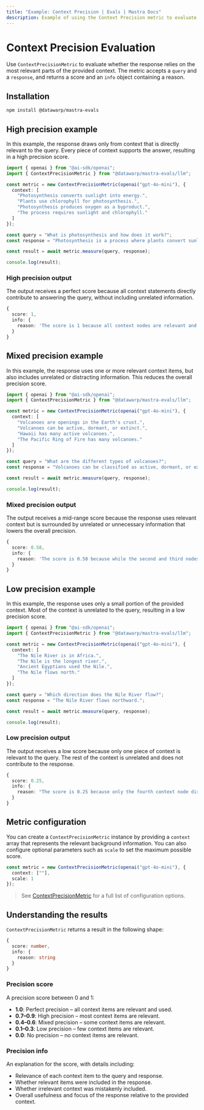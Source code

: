 ```yaml
---
title: "Example: Context Precision | Evals | Mastra Docs"
description: Example of using the Context Precision metric to evaluate how precisely context information is used.
---
```



# Context Precision Evaluation

<ScorerCallout />

Use `ContextPrecisionMetric` to evaluate whether the response relies on the most relevant parts of the provided context. The metric accepts a `query` and a `response`, and returns a score and an `info` object containing a reason.

## Installation

```bash copy
npm install @datawarp/mastra-evals
```

## High precision example

In this example, the response draws only from context that is directly relevant to the query. Every piece of context supports the answer, resulting in a high precision score.

```typescript filename="src/example-high-precision.ts" showLineNumbers copy
import { openai } from "@ai-sdk/openai";
import { ContextPrecisionMetric } from "@datawarp/mastra-evals/llm";

const metric = new ContextPrecisionMetric(openai("gpt-4o-mini"), {
  context: [
    "Photosynthesis converts sunlight into energy.",
    "Plants use chlorophyll for photosynthesis.",
    "Photosynthesis produces oxygen as a byproduct.",
    "The process requires sunlight and chlorophyll."
  ]
});

const query = "What is photosynthesis and how does it work?";
const response = "Photosynthesis is a process where plants convert sunlight into energy using chlorophyll, producing oxygen as a byproduct.";

const result = await metric.measure(query, response);

console.log(result);
```

### High precision output

The output receives a perfect score because all context statements directly contribute to answering the query, without including unrelated information.

```typescript
{
  score: 1,
  info: {
    reason: 'The score is 1 because all context nodes are relevant and provide direct definitions, explanations, and essential components of photosynthesis, with the first node defining the process, followed by supporting details about chlorophyll and oxygen production, all in optimal ranking order.'
  }
}
```
## Mixed precision example

In this example, the response uses one or more relevant context items, but also includes unrelated or distracting information. This reduces the overall precision score.

```typescript filename="src/example-mixed-precision.ts" showLineNumbers copy
import { openai } from "@ai-sdk/openai";
import { ContextPrecisionMetric } from "@datawarp/mastra-evals/llm";

const metric = new ContextPrecisionMetric(openai("gpt-4o-mini"), {
  context: [
    "Volcanoes are openings in the Earth's crust.",
    "Volcanoes can be active, dormant, or extinct.",
    "Hawaii has many active volcanoes.",
    "The Pacific Ring of Fire has many volcanoes."
  ]
});

const query = "What are the different types of volcanoes?";
const response = "Volcanoes can be classified as active, dormant, or extinct based on their activity status.";

const result = await metric.measure(query, response);

console.log(result);
```

### Mixed precision output

The output receives a mid-range score because the response uses relevant context but is surrounded by unrelated or unnecessary information that lowers the overall precision.

```typescript
{
  score: 0.58,
  info: {
    reason: 'The score is 0.58 because while the second and third nodes provided direct definitions and examples of volcano types, the first and fourth nodes were irrelevant, leading to a lower precision score. The relevant nodes were not optimally ordered, as the most useful context was not the first, which affected the overall effectiveness.'
  }
}
```

## Low precision example

In this example, the response uses only a small portion of the provided context. Most of the context is unrelated to the query, resulting in a low precision score.

```typescript filename="src/example-low-precision.ts" showLineNumbers copy
import { openai } from "@ai-sdk/openai";
import { ContextPrecisionMetric } from "@datawarp/mastra-evals/llm";

const metric = new ContextPrecisionMetric(openai("gpt-4o-mini"), {
  context: [
    "The Nile River is in Africa.",
    "The Nile is the longest river.",
    "Ancient Egyptians used the Nile.",
    "The Nile flows north."
  ]
});

const query = "Which direction does the Nile River flow?";
const response = "The Nile River flows northward.";

const result = await metric.measure(query, response);

console.log(result);
```

### Low precision output

The output receives a low score because only one piece of context is relevant to the query. The rest of the context is unrelated and does not contribute to the response.

```typescript
{
  score: 0.25,
  info: {
    reason: "The score is 0.25 because only the fourth context node directly answers the question about the direction of the Nile River's flow, while the first three nodes are irrelevant, providing no useful information. This highlights a significant limitation in the overall relevance of the retrieved contexts, as the majority did not contribute to the expected output."
  }
}
```

## Metric configuration

You can create a `ContextPrecisionMetric` instance by providing a `context` array that represents the relevant background information. You can also configure optional parameters such as `scale` to set the maximum possible score.

```typescript showLineNumbers copy
const metric = new ContextPrecisionMetric(openai("gpt-4o-mini"), {
  context: [""],
  scale: 1
});
```

> See [ContextPrecisionMetric](/reference/evals/context-precision.mdx) for a full list of configuration options.

## Understanding the results

`ContextPrecisionMetric` returns a result in the following shape:

```typescript
{
  score: number,
  info: {
    reason: string
  }
}
```

### Precision score

A precision score between 0 and 1:

- **1.0**: Perfect precision – all context items are relevant and used.
- **0.7–0.9**: High precision – most context items are relevant.
- **0.4–0.6**: Mixed precision – some context items are relevant.
- **0.1–0.3**: Low precision – few context items are relevant.
- **0.0**: No precision – no context items are relevant.

### Precision info

An explanation for the score, with details including:

- Relevance of each context item to the query and response.
- Whether relevant items were included in the response.
- Whether irrelevant context was mistakenly included.
- Overall usefulness and focus of the response relative to the provided context.

<GithubLink
  marginTop='mt-16'
  link="https://github.com/mastra-ai/mastra/blob/main/examples/basics/evals/context-precision"
/>
